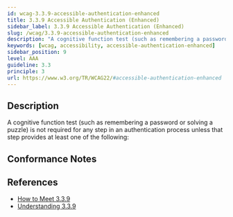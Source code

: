 ```yaml
---
id: wcag-3.3.9-accessible-authentication-enhanced
title: 3.3.9 Accessible Authentication (Enhanced)
sidebar_label: 3.3.9 Accessible Authentication (Enhanced)
slug: /wcag/3.3.9-accessible-authentication-enhanced
description: "A cognitive function test (such as remembering a password or solving a puzzle) is not required for any step in an authentication process unless that step provides at least one of the following:"
keywords: [wcag, accessibility, accessible-authentication-enhanced]
sidebar_position: 9
level: AAA
guideline: 3.3
principle: 3
url: https://www.w3.org/TR/WCAG22/#accessible-authentication-enhanced
---
```


## Description

A cognitive function test (such as remembering a password or solving a puzzle) is not required for any step in an authentication process unless that step provides at least one of the following:

## Conformance Notes

<Project name="ads"></Project>

<Project name="scix">
  <Support />
</Project>

## References

- [How to Meet 3.3.9](https://www.w3.org/WAI/WCAG22/quickref/#accessible-authentication-enhanced)
- [Understanding 3.3.9](https://www.w3.org/WAI/WCAG22/Understanding/accessible-authentication-enhanced.html)

